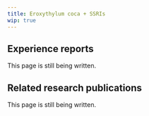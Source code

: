 ---
title: Eroxythylum coca + SSRIs
wip: true
---

## Experience reports

This page is still being written.

## Related research publications

This page is still being written.


